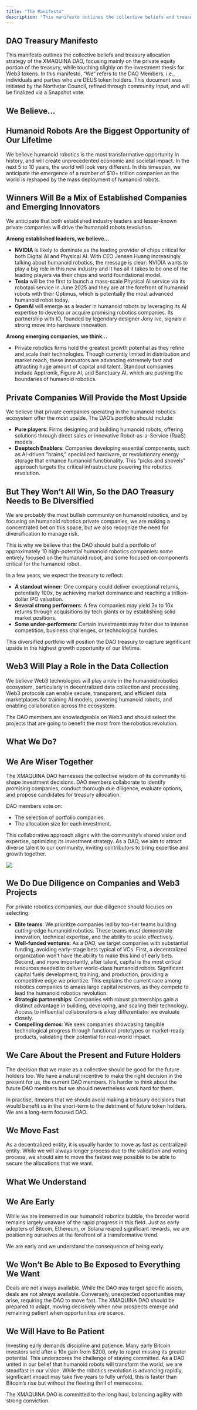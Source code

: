 ```yaml
---
title: "The Manifesto"
description: "This manifesto outlines the collective beliefs and treasury allocation strategy of the XMAQUINA DAO."
---
```


## DAO Treasury Manifesto

This manifesto outlines the collective beliefs and treasury allocation strategy of the XMAQUINA DAO, focusing mainly on the private equity portion of the treasury, while touching slighly on the investment thesis for Web3 tokens. In this manifesto, “We” refers to the DAO Members, i.e., individuals and parties who are DEUS token holders. This document was initiated by the Northstar Council, refined through community input, and will be finalized via a Snapshot vote.

## We Believe...

## Humanoid Robots Are the Biggest Opportunity of Our Lifetime

We believe humanoid robotics is the most transformative opportunity in history, and will create unprecedented economic and societal impact. In the next 5 to 10 years, the world will look very different. In this timespan, we anticipate the emergence of a number of \$10+ trillion companies as the world is reshaped by the mass deployment of humanoid robots.

## Winners Will Be a Mix of Established Companies and Emerging Innovators

We anticipate that both established industry leaders and lesser-known private companies will drive the humanoid robots revolution.

**Among established leaders, we believe...**

- **NVIDIA** is likely to dominate as the leading provider of chips critical for both Digital AI and Physical AI. With CEO Jensen Huang increasingly talking about humanoid robotics, the message is clear: NVIDIA wants to play a big role in this new industry and it has all it takes to be one of the leading players via their chips and world foundational model.
- **Tesla** will be the first to launch a mass-scale Physical AI service via its robotaxi service in June 2025 and they are at the forefront of humanoid robots with their Optimus, which is potentially the most advanced humanoid robot today.
- **OpenAI** will emerge as a leader in humanoid robots by leveraging its AI expertise to develop or acquire promising robotics companies. Its partnership with IO, founded by legendary designer Jony Ive, signals a strong move into hardware innovation.

**Among emerging companies, we think...**

- Private robotics firms hold the greatest growth potential as they refine and scale their technologies. Though currently limited in distribution and market reach, these innovators are advancing extremely fast and attracting huge amount of capital and talent. Standout companies include Apptronik, Figure AI, and Sanctuary AI, which are pushing the boundaries of humanoid robotics.

## Private Companies Will Provide the Most Upside

We believe that private companies operating in the humanoid robotics ecosystem offer the most upside. The DAO’s portfolio should include:

- **Pure players**: Firms designing and building humanoid robots, offering solutions through direct sales or innovative Robot-as-a-Service (RaaS) models.
- **Deeptech Enablers**: Companies developing essential components, such as AI-driven "brains," specialized hardware, or revolutionary energy storage that enhance humanoid functionality. This "picks and shovels" approach targets the critical infrastructure powering the robotics revolution.

## But They Won’t All Win, So the DAO Treasury Needs to Be Diversified

We are probably the most bullish community on humanoid robotics, and by focusing on humanoid robotics private companies, we are making a concentrated bet on this space, but we also recognize the need for diversification to manage risk.

This is why we believe that the DAO should build a portfolio of approximately 10 high-potential humanoid robotics companies: some entirely focused on the humanoid robot, and some focused on components critical for the humanoid robot.

In a few years, we expect the treasury to reflect:

- **A standout winner**: One company could deliver exceptional returns, potentially 100x, by achieving market dominance and reaching a trillion-dollar IPO valuation.
- **Several strong performers**: A few companies may yield 3x to 10x returns through acquisitions by tech giants or by establishing solid market positions.
- **Some under-performers**: Certain investments may falter due to intense competition, business challenges, or technological hurdles.

This diversified portfolio will position the DAO treasury to capture significant upside in the highest growth opportunity of our lifetime.

## Web3 Will Play a Role in the Data Collection

We believe Web3 technologies will play a role in the humanoid robotics ecosystem, particularly in decentralized data collection and processing. Web3 protocols can enable secure, transparent, and efficient data marketplaces for training AI models, powering humanoid robots, and enabling collaboration across the ecosystem.

The DAO members are knowledgeable on Web3 and should select the projects that are going to benefit the most from the robotics revolution.

## What We Do?

## We Are Wiser Together

The XMAQUINA DAO harnesses the collective wisdom of its community to shape investment decisions. DAO members collaborate to identify promising companies, conduct thorough due diligence, evaluate options, and propose candidates for treasury allocation.

DAO members vote on:

- The selection of portfolio companies.
- The allocation size for each investment.

This collaborative approach aligns with the community’s shared vision and expertise, optimizing its investment strategy. As a DAO, we aim to attract diverse talent to our community, inviting contributors to bring expertise and growth together.

![](../images/proposalpassed.png)

## We Do Due Diligence on Companies and Web3 Projects

For private robotics companies, our due diligence should focuses on selecting:

- **Elite teams**: We prioritize companies led by top-tier teams building cutting-edge humanoid robotics. These teams must demonstrate innovation, technical expertise, and the ability to scale effectively.
- **Well-funded ventures**: As a DAO, we target companies with substantial funding, avoiding early-stage bets typical of VCs. First, a decentralized organization won’t have the ability to make this kind of early bets. Second, and more importantly, after talent, capital is the most critical resources needed to deliver world-class humanoid robots. Significant capital fuels development, training, and production, providing a competitive edge we prioritize. This explains the current race among robotics companies to amass large capital reserves, as they compete to lead the humanoid robotics revolution.
- **Strategic partnerships**: Companies with robust partnerships gain a distinct advantage in building, developing, and scaling their technology. Access to influential collaborators is a key differentiator we evaluate closely.
- **Compelling demos**: We seek companies showcasing tangible technological progress through functional prototypes or market-ready products, validating their potential for real-world impact.

## We Care About the Present and Future Holders

The decision that we make as a collective should be good for the future holders too. We have a natural incentive to make the right decision in the present for us, the current DAO members. It’s harder to think about the future DAO members but we should nevertheless work hard for them.

In practise, itmeans that we should avoid making a treasury decisions that would benefit us in the short-term to the detriment of future token holders. We are a long-term focused DAO.

## **We Move Fast**

As a decentralized entity, it is usually harder to move as fast as centralized entity. While we will always longer process due to the validation and voting process, we should aim to move the fastest way possible to be able to secure the allocations that we want.

## What We Understand

## We Are Early

While we are immersed in our humanoid robotics bubble, the broader world remains largely unaware of the rapid progress in this field. Just as early adopters of Bitcoin, Ethereum, or Solana reaped significant rewards, we are positioning ourselves at the forefront of a transformative trend.

We are early and we understand the consequence of being early.

## We Won’t Be Able to Be Exposed to Everything We Want

Deals are not always available. While the DAO may target specific assets, deals are not always available. Conversely, unexpected opportunities may arise, requiring the DAO to move fast. The XMAQUINA DAO should be prepared to adapt, moving decisively when new prospects emerge and remaining patient when opportunities are scarce.

## We Will Have to Be Patient

Investing early demands discipline and patience. Many early Bitcoin investors sold after a 10x gain from \$200, only to regret missing its greater potential. This underscores the challenge of staying committed. As a DAO united in our belief that humanoid robots will transform the world, we are steadfast in our vision. While the robotics revolution is advancing rapidly, significant impact may take five years to fully unfold, this is faster than Bitcoin’s rise but without the fleeting thrill of memecoins.

The XMAQUINA DAO is committed to the long haul, balancing agility with strong conviction.